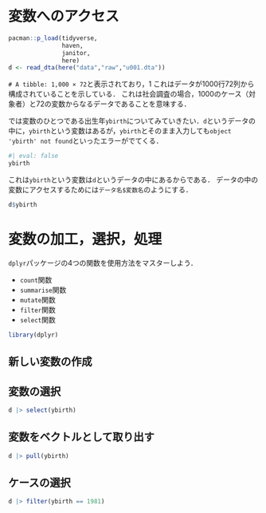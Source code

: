 # 変数へのアクセス

```r
pacman::p_load(tidyverse,
               haven,
               janitor,
               here)
d <- read_dta(here("data","raw","u001.dta"))
```

`# A tibble: 1,000 × 72`と表示されており，1
これはデータが1000行72列から構成されていることを示している．
これは社会調査の場合，1000のケース（対象者）と72の変数からなるデータであることを意味する．


では変数のひとつである出生年`ybirth`についてみていきたい．`d`というデータの中に，`ybirth`という変数はあるが，`ybirth`とそのまま入力しても`object 'ybirth' not found`といったエラーがでてくる．

```r
#| eval: false
ybirth
```

これは`ybirth`という変数は`d`というデータの中にあるからである．
データの中の変数にアクセスするためには`データ名$変数名`のようにする．

```r
d$ybirth
```






# 変数の加工，選択，処理

`dplyr`パッケージの4つの関数を使用方法をマスターしよう．

- `count`関数
- `summarise`関数
- `mutate`関数
- `filter`関数
- `select`関数


```r
library(dplyr)
```

## 新しい変数の作成


## 変数の選択

```r
d |> select(ybirth)
```

## 変数をベクトルとして取り出す

```r
d |> pull(ybirth)
```


## ケースの選択

```r
d |> filter(ybirth == 1981)
```



